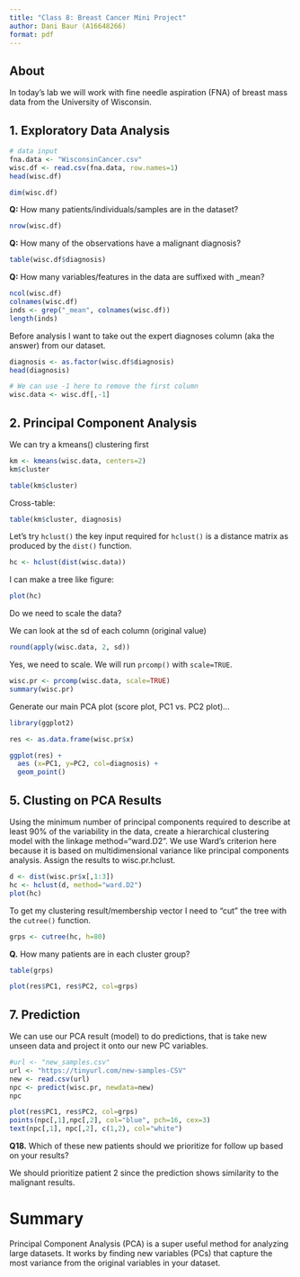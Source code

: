 ```yaml
---
title: "Class 8: Breast Cancer Mini Project"
author: Dani Baur (A16648266)
format: pdf
---
```


## About

In today's lab we will work with fine needle aspiration (FNA) of breast mass data from the University of Wisconsin.

## 1. Exploratory Data Analysis

```r
# data input
fna.data <- "WisconsinCancer.csv"
wisc.df <- read.csv(fna.data, row.names=1)
head(wisc.df)
```
```r
dim(wisc.df)
```
**Q:** How many patients/individuals/samples are in the dataset?
```r
nrow(wisc.df)
```

**Q:** How many of the observations have a malignant diagnosis?
```r
table(wisc.df$diagnosis)
```

**Q:** How many variables/features in the data are suffixed with _mean?
```r
ncol(wisc.df)
colnames(wisc.df)
inds <- grep("_mean", colnames(wisc.df))
length(inds)
```

Before analysis I want to take out the expert diagnoses column (aka the answer) from our dataset.
```r
diagnosis <- as.factor(wisc.df$diagnosis)
head(diagnosis)
```

```r
# We can use -1 here to remove the first column
wisc.data <- wisc.df[,-1]
```

## 2. Principal Component Analysis

We can try a kmeans() clustering first
```r
km <- kmeans(wisc.data, centers=2)
km$cluster
```
```r
table(km$cluster)
```

Cross-table:
```r
table(km$cluster, diagnosis)
```

Let's try `hclust()` the key input required for `hclust()` is a distance matrix as produced by the `dist()` function.
```r
hc <- hclust(dist(wisc.data))
```

I can make a tree like figure:
```r
plot(hc)
```

Do we need to scale the data? 

We can look at the sd of each column (original value)
```r
round(apply(wisc.data, 2, sd))
```

Yes, we need to scale. We will run `prcomp()` with `scale=TRUE`.
```r
wisc.pr <- prcomp(wisc.data, scale=TRUE)
summary(wisc.pr)
```

Generate our main PCA plot (score plot, PC1 vs. PC2 plot)...
```r
library(ggplot2)

res <- as.data.frame(wisc.pr$x)

ggplot(res) +
  aes (x=PC1, y=PC2, col=diagnosis) +
  geom_point()
```

## 5. Clusting on PCA Results

Using the minimum number of principal components required to describe at least 90% of the variability in the data, create a hierarchical clustering model with the linkage method="ward.D2". We use Ward’s criterion here because it is based on multidimensional variance like principal components analysis. Assign the results to wisc.pr.hclust.

```r
d <- dist(wisc.pr$x[,1:3])
hc <- hclust(d, method="ward.D2")
plot(hc)
```
To get my clustering result/membership vector I need to "cut" the tree with the `cutree()` function.

```r
grps <- cutree(hc, h=80)
```

**Q.** How many patients are in each cluster group?

```r
table(grps)
```

```r
plot(res$PC1, res$PC2, col=grps)
```

## 7. Prediction

We can use our PCA result (model) to do predictions, that is take new unseen data and project it onto our new PC variables.

```r
#url <- "new_samples.csv"
url <- "https://tinyurl.com/new-samples-CSV"
new <- read.csv(url)
npc <- predict(wisc.pr, newdata=new)
npc
```

```r
plot(res$PC1, res$PC2, col=grps)
points(npc[,1],npc[,2], col="blue", pch=16, cex=3)
text(npc[,1], npc[,2], c(1,2), col="white")
```
**Q18.** Which of these new patients should we prioritize for follow up based on your results?

We should prioritize patient 2 since the prediction shows similarity to the malignant results.

# Summary

Principal Component Analysis (PCA) is a super useful method for analyzing large datasets. It works by finding new variables (PCs) that capture the most variance from the original variables in your dataset.

